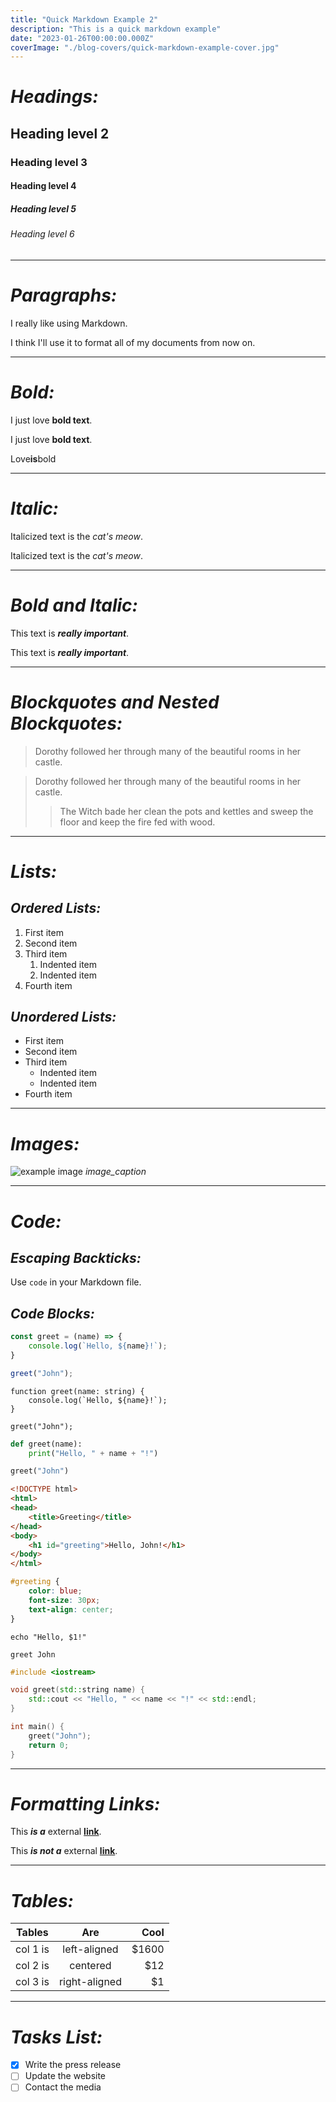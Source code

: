 ---
title: "Quick Markdown Example 2"
description: "This is a quick markdown example"
date: "2023-01-26T00:00:00.000Z"
coverImage: "./blog-covers/quick-markdown-example-cover.jpg"
---


# _Headings:_

## Heading level 2

### Heading level 3

#### Heading level 4

##### Heading level 5

###### Heading level 6

---

# _Paragraphs:_

I really like using Markdown.

I think I'll use it to format all of my documents from now on.

---

# _Bold:_

I just love **bold text**.

I just love __bold text__.

Love**is**bold

---

# _Italic:_

Italicized text is the *cat's meow*.

Italicized text is the _cat's meow_.

---

# _Bold and Italic:_

This text is ***really important***.

This text is ___really important___.

---

# _Blockquotes and Nested Blockquotes:_

> Dorothy followed her through many of the beautiful rooms in her castle.

> Dorothy followed her through many of the beautiful rooms in her castle.
>
>> The Witch bade her clean the pots and kettles and sweep the floor and keep the fire fed with wood.

---

# _Lists:_

## _Ordered Lists:_

1. First item
2. Second item
3. Third item
    1. Indented item
    2. Indented item
4. Fourth item

## _Unordered Lists:_

- First item
- Second item
- Third item
    - Indented item
    - Indented item
- Fourth item

---

# _Images:_

![example image](https://getuikit.com/v2/docs/images/placeholder_600x400.svg "An exemplary image")
*image_caption*

---

# _Code:_

## _Escaping Backticks:_

Use `code` in your Markdown file.

## _Code Blocks:_

```js
const greet = (name) => {
    console.log(`Hello, ${name}!`);
}

greet("John");
```


```tsx
function greet(name: string) {
    console.log(`Hello, ${name}!`);
}

greet("John");
```


```py
def greet(name):
    print("Hello, " + name + "!")

greet("John")
```


```html
<!DOCTYPE html>
<html>
<head>
    <title>Greeting</title>
</head>
<body>
    <h1 id="greeting">Hello, John!</h1>
</body>
</html>
```


```css
#greeting {
    color: blue;
    font-size: 30px;
    text-align: center;
}
```


```shell
echo "Hello, $1!"

greet John
```


```c++
#include <iostream>

void greet(std::string name) {
    std::cout << "Hello, " << name << "!" << std::endl;
}

int main() {
    greet("John");
    return 0;
}
```

---

# _Formatting Links:_

This _**is a**_ external **[link](https://www.contentlayer.dev/)**.

This _**is not a**_ external **[link](#formatting-inks)**.

---

# _Tables:_

| Tables   |      Are      |  Cool |
|----------|:-------------:|------:|
| col 1 is |  left-aligned | $1600 |
| col 2 is |    centered   |   $12 |
| col 3 is | right-aligned |    $1 |

---

# _Tasks List:_

- [x] Write the press release
- [ ] Update the website
- [ ] Contact the media